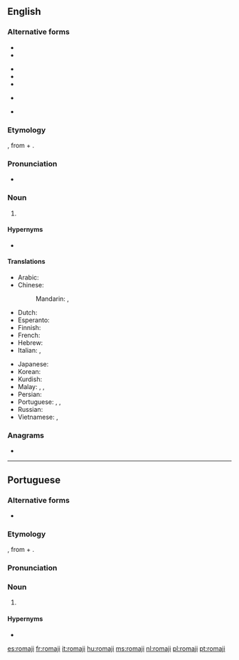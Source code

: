 {{also|Romaji|rōmaji|Rōmaji}}
==English==
{{wikipedia}}

===Alternative forms===
{{top3}}
* {{l|en|Romaji}}
* {{l|en|Rōmaji}}
{{mid3}}
* {{l|en|Roma-ji}}
* {{l|en|Rōma-ji}}
* {{l|en|roma-ji}}
{{mid3}}
* {{l|en|rōmaji}}
* {{l|en|romanji}} {{qualifier|nonstandard}}
{{bottom}}

===Etymology===
{{bor|en|ja|ローマ字|tr=Rōma-ji|lit=roman letters}}, from {{m|ja|ローマ|tr=Rōma||Rome, Roman}} + {{m|ja|字|tr=じ, ji||character, script}}.

===Pronunciation===
* {{a|US}} {{IPA|/ˈɹoʊmədʒi/|lang=en}}

===Noun===
{{en-noun|-}}

# {{def|A representation of [[Japanese]] in [[Latin]] script.}}
#: {{ux|en|The '''romaji''' of the word ''{{lang|ja|ローマ字}}'' is “rōmaji”.}}

====Hypernyms====
* {{l|en|romanization}}

====Translations====
{{trans-top|romanization of Japanese}}
* Arabic: {{t+|ar|رُومَاجِي|m|tr=rūmajī, romajī}}
* Chinese:
*: Mandarin: {{t+|cmn|羅馬字}}, {{t+|cmn|罗马字|tr=Luómǎ-zì}}
* Dutch: {{t+|nl|romaji|n}}
* Esperanto: {{t|eo|romaĵi}}
* Finnish: {{t|fi|romaji}}
* French: {{t+|fr|romaji|m}}
* Hebrew: {{t|he|רומאג׳י|m|tr=romají}}
* Italian: {{t+|it|romaji|m}}, {{t+|it|rōmaji|m}}
{{trans-mid}}
* Japanese: {{t+|ja|ローマ字|tr=ローマじ, Rōma-ji}}
* Korean: {{t+|ko|^로마자}}
* Kurdish: {{t+|ku|romajî}}
* Malay: {{t+|ms|romaji}}, {{t+|ms|Romaji}}, {{t+|ms|روماجي}}
* Persian: {{t|fa|روماجی|tr=româji}}
* Portuguese: {{t+|pt|romaji|m}}, {{t+|pt|rōmaji|m}}, {{t|pt|[[romanização]] [[do]] [[japonês]]|f}}
* Russian: {{t+|ru|ро́мадзи|f}}
* Vietnamese: {{t|vi|chữ cái Latinh}}, {{t+|vi|chữ Latinh}}
{{trans-bottom}}

===Anagrams===
* {{l|en|Morija}}

----

==Portuguese==
{{wikipedia|lang=pt}}

===Alternative forms===
* {{l|pt|rōmaji}}

===Etymology===
{{bor|pt|ja|ローマ字|tr=Rōma-ji|lit=roman letters}}, from {{m|ja|ローマ|tr=Rōma||Rome, Roman}} + {{m|ja|字|tr=じ, ji||character, script}}.

===Pronunciation===
{{rfp|pt}}

===Noun===
{{pt-noun|m|-}}

# {{l|en|romaji}} {{gloss|romanization of Japanese}}

====Hypernyms====
* {{l|pt|romanização}}

[[es:romaji]]
[[fr:romaji]]
[[it:romaji]]
[[hu:romaji]]
[[ms:romaji]]
[[nl:romaji]]
[[pl:romaji]]
[[pt:romaji]]